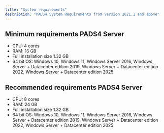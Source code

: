 ```yaml
---
title: "System requirements"
description: "PADS4 System Requirements from version 2021.1 and above"
---
```


## Minimum requirements PADS4 Server

- CPU: 4 cores
- RAM: 16 GB
- Full installation size 1.32 GB
- 64 bit OS: Windows 10, Windows 11, Windows Server 2016, Windows Server \+ Datacenter edition 2019, Windows Server \+ Datacenter edition 2022, Windows Server \+ Datacenter edition 2025

## Recommended requirements PADS4 Server

- CPU: 8 cores
- RAM: 24 GB
- Full installation size 1.32 GB
- 64 bit OS: Windows 10, Windows 11, Windows Server 2016, Windows Server \+ Datacenter edition 2019, Windows Server \+ Datacenter edition 2022, Windows Server \+ Datacenter edition 2025